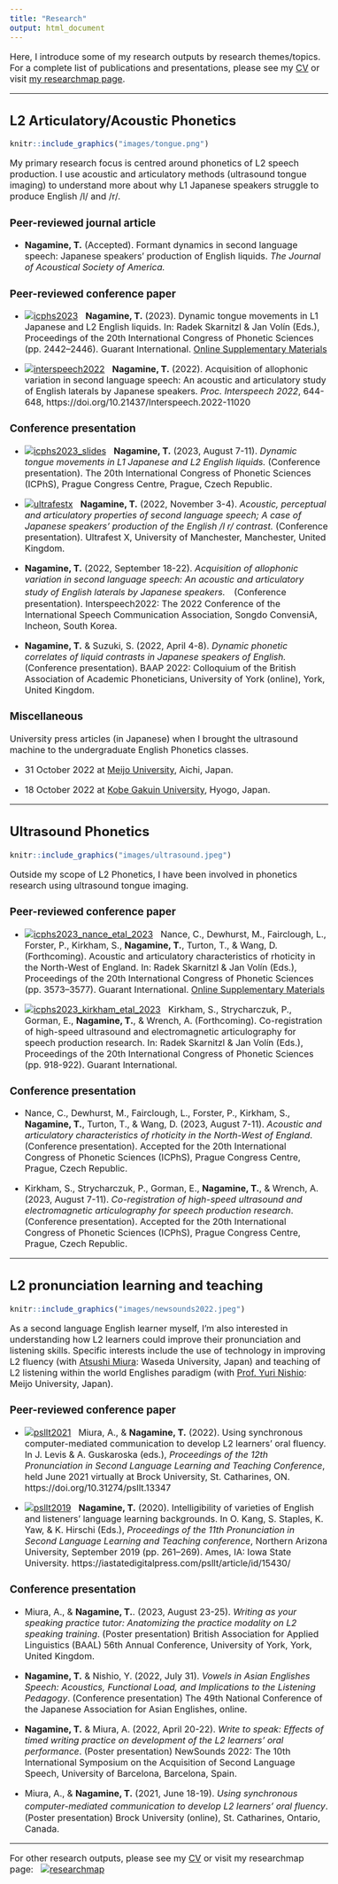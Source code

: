 ```yaml
---
title: "Research"
output: html_document
---
```


<style type="text/css">

body, td {
   font-size: 16px;
}
<!-- code.r{ -->
<!--   font-size: 12px; -->
<!-- } -->
<!-- pre { -->
<!--   font-size: 12px -->
<!-- } -->
</style>

Here, I introduce some of my research outputs by research themes/topics. For a complete list of publications and presentations, please see my [CV](https://github.com/TakayukiNagamine/takayukinagamine.github.io/raw/main/papers/Takayuki_Nagamine_CV.pdf) or visit [my researchmap page](https://researchmap.jp/takayukinagamine). 


-----

## **L2 Articulatory/Acoustic Phonetics**

```r
knitr::include_graphics("images/tongue.png")
```

My primary research focus is centred around phonetics of L2 speech production. I use acoustic and articulatory methods (ultrasound tongue imaging) to understand more about why L1 Japanese speakers struggle to produce English /l/ and /r/. 

### Peer-reviewed journal article

- **Nagamine, T.** (Accepted). Formant dynamics in second language speech: Japanese speakers' production of English liquids. *The Journal of Acoustical Society of America.*

### Peer-reviewed conference paper

- <a href='https://github.com/TakayukiNagamine/takayukinagamine.github.io/raw/main/papers/icphs2023_Takayuki_Nagamine.pdf' target='_blank'><img title='icphs2023' alt='icphs2023' src='https://img.icons8.com/officel/20/null/pdf.png' border="0"/></a> &nbsp; **Nagamine, T.** (2023). Dynamic tongue movements in L1 Japanese and L2 English liquids. In: Radek Skarnitzl & Jan Volín (Eds.), Proceedings of the 20th International Congress of Phonetic Sciences (pp. 2442–2446). Guarant International. [Online Supplementary Materials](https://osf.io/29tac/)

- <a href='https://github.com/TakayukiNagamine/takayukinagamine.github.io/raw/main/papers/nagamine22_interspeech.pdf' target='_blank'><img title='interspeech2022' alt='interspeech2022' src='https://img.icons8.com/officel/20/null/pdf.png' border="0"/></a> &nbsp; **Nagamine, T.** (2022). Acquisition of allophonic variation in second language speech: An acoustic and articulatory study of English laterals by Japanese speakers. *Proc. Interspeech 2022*, 644-648, https://doi.org/10.21437/Interspeech.2022-11020

### Conference presentation

- <a href='https://github.com/TakayukiNagamine/takayukinagamine.github.io/raw/main/papers/icphs2023_slides.pdf' target='_blank'><img title='icphs2023_slides' alt='icphs2023_slides' src='https://img.icons8.com/officel/20/null/pdf.png' border="0"/></a> &nbsp; **Nagamine, T.** (2023, August 7-11). *Dynamic tongue movements in L1 Japanese and L2 English liquids.* (Conference presentation). The 20th International Congress of Phonetic Sciences (ICPhS), Prague Congress Centre, Prague, Czech Republic. 

- <a href='https://github.com/TakayukiNagamine/takayukinagamine.github.io/raw/main/papers/nagamine_UltrafestX.pdf' target='_blank'><img title='ultrafestx' alt='ultrafestx' src='https://img.icons8.com/officel/20/null/pdf.png' border="0"/></a> &nbsp; **Nagamine, T.** (2022, November 3-4). *Acoustic, perceptual and articulatory properties of second language speech; A case of Japanese speakers’ production of the English /l r/ contrast.* (Conference presentation). Ultrafest X, University of Manchester, Manchester, United Kingdom. 

- **Nagamine, T.** (2022, September 18-22). *Acquisition of allophonic variation in second language speech: An acoustic and articulatory study of English laterals by Japanese speakers.*　(Conference presentation). Interspeech2022: The 2022 Conference of the International Speech Communication Association, Songdo ConvensiA, Incheon, South Korea.


- **Nagamine, T.** & Suzuki, S. (2022, April 4-8). *Dynamic phonetic correlates of liquid contrasts in Japanese speakers of English.* (Conference presentation). BAAP 2022: Colloquium of the British Association of Academic Phoneticians, University of York (online), York, United Kingdom.

### Miscellaneous

University press articles (in Japanese) when I brought the ultrasound machine to the undergraduate English Phonetics classes.

- 31 October 2022 at [Meijo University](https://www.meijo-u.ac.jp/news/detail_28009.html), Aichi, Japan.

- 18 October 2022 at [Kobe Gakuin University](https://www.kobegakuin.ac.jp/education/faculty_global/news/988939cb1a72698c58a1.html), Hyogo, Japan.

-----

## **Ultrasound Phonetics**

```r
knitr::include_graphics("images/ultrasound.jpeg")
```

Outside my scope of L2 Phonetics, I have been involved in phonetics research using ultrasound tongue imaging. 

### Peer-reviewed conference paper

- <a href='https://github.com/TakayukiNagamine/takayukinagamine.github.io/raw/main/papers/Nanceetal_2023.pdf' target='_blank'><img title='icphs2023_nance_etal_2023' alt='icphs2023_nance_etal_2023' src='https://img.icons8.com/officel/20/null/pdf.png' border="0"/></a> &nbsp; Nance, C., Dewhurst, M., Fairclough, L., Forster, P., Kirkham, S., **Nagamine, T.**, Turton, T., & Wang, D. (Forthcoming). Acoustic and articulatory characteristics of rhoticity in the North-West of England. In: Radek Skarnitzl & Jan Volín (Eds.), Proceedings of the 20th International Congress of Phonetic Sciences (pp. 3573–3577). Guarant International. [Online Supplementary Materials](https://osf.io/wb9m5/)

- <a href='papers/kirkhametal_2023.pdf' target='_blank'><img title='icphs2023_kirkham_etal_2023' alt='icphs2023_kirkham_etal_2023' src='https://img.icons8.com/officel/20/null/pdf.png' border="0"/></a> &nbsp; Kirkham, S., Strycharczuk, P., Gorman, E., **Nagamine, T.**, & Wrench, A. (Forthcoming). Co-registration of high-speed ultrasound and electromagnetic articulography for speech production research. In: Radek Skarnitzl & Jan Volín (Eds.), Proceedings of the 20th International Congress of Phonetic Sciences (pp. 918-922). Guarant International.

### Conference presentation

- Nance, C., Dewhurst, M., Fairclough, L., Forster, P., Kirkham, S., **Nagamine, T.**, Turton, T., & Wang, D. (2023, August 7-11). *Acoustic and articulatory characteristics of rhoticity in the North-West of England*. (Conference presentation). Accepted for the 20th International Congress of Phonetic Sciences (ICPhS), Prague Congress Centre, Prague, Czech Republic. 

- Kirkham, S., Strycharczuk, P., Gorman, E., **Nagamine, T.**, & Wrench, A. (2023, August 7-11). *Co-registration of high-speed ultrasound and electromagnetic articulography for speech production research*. (Conference presentation). Accepted for the 20th International Congress of Phonetic Sciences (ICPhS), Prague Congress Centre, Prague, Czech Republic. 

-----

## **L2 pronunciation learning and teaching**

```r

knitr::include_graphics("images/newsounds2022.jpeg")
```

As a second language English learner myself, I'm also interested in understanding how L2 learners could improve their pronunciation and listening skills. Specific interests include the use of technology in improving L2 fluency (with [Atsushi Miura](https://researchmap.jp/atsushimiura): Waseda University, Japan) and teaching of L2 listening within the world Englishes paradigm (with [Prof. Yuri Nishio](https://www.meijo-u.ac.jp/sp/foreign/educator/nishio/): Meijo University, Japan).

### Peer-reviewed conference paper

- <a href='https://github.com/TakayukiNagamine/takayukinagamine.github.io/raw/main/papers/psllt2021_miura-nagamine.pdf' target='_blank'><img title='psllt2021' alt='psllt2021' src='https://img.icons8.com/officel/20/null/pdf.png' border="0"/></a> &nbsp; Miura, A., & **Nagamine, T.** (2022). Using synchronous computer-mediated communication to develop L2 learners’ oral fluency. In J. Levis & A. Guskaroska (eds.), *Proceedings of the 12th Pronunciation in Second Language Learning and Teaching Conference*, held June 2021 virtually at Brock University, St. Catharines, ON. https://doi.org/10.31274/psllt.13347

- <a href='https://github.com/TakayukiNagamine/takayukinagamine.github.io/raw/main/papers/Nagamine2019PSLLT.pdf' target='_blank'><img title='psllt2019' alt='psllt2019' src='https://img.icons8.com/officel/20/null/pdf.png' border="0"/></a> &nbsp; **Nagamine, T.** (2020). Intelligibility of varieties of English and listeners’ language learning backgrounds. In O. Kang, S. Staples, K. Yaw, & K. Hirschi (Eds.), *Proceedings of the 11th Pronunciation in Second Language Learning and Teaching conference*, Northern Arizona University, September 2019 (pp. 261–269). Ames, IA: Iowa State University. https://iastatedigitalpress.com/psllt/article/id/15430/


### Conference presentation

- Miura, A., & **Nagamine, T.**. (2023, August 23-25). *Writing as your speaking practice tutor: Anatomizing the practice modality on L2 speaking training*. (Poster presentation) British Association for Applied Linguistics (BAAL) 56th Annual Conference, University of York, York, United Kingdom.

- **Nagamine, T.** & Nishio, Y. (2022, July 31). *Vowels in Asian Englishes Speech: Acoustics, Functional Load, and Implications to the Listening Pedagogy*.  (Conference presentation) The 49th National Conference of the Japanese Association for Asian Englishes, online. 

- **Nagamine, T.** & Miura, A. (2022, April 20-22). *Write to speak: Effects of timed writing practice on development of the L2 learners' oral performance*.  (Poster presentation) NewSounds 2022: The 10th International Symposium on the Acquisition of Second Language Speech, University of Barcelona, Barcelona, Spain.

- Miura, A., & **Nagamine, T.** (2021, June 18-19). *Using synchronous computer-mediated communication to develop L2 learners’ oral fluency*.　(Poster presentation) Brock University (online), St. Catharines, Ontario, Canada. 


-----


For other research outputs, please see my [CV](https://github.com/TakayukiNagamine/takayukinagamine.github.io/raw/main/papers/Takayuki_Nagamine_CV.pdf) or visit my researchmap page: &nbsp; <a href='https://researchmap.jp/takayukinagamine' target='_blank'><img title='researchmap' alt='researchmap' src='https://researchmap.jp/outline/img/researchmap130.gif' border="0"/></a>